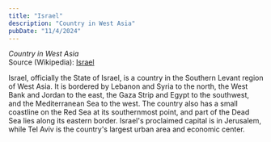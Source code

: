 ```yaml
---
title: "Israel"
description: "Country in West Asia"
pubDate: "11/4/2024"
---
```


*Country in West Asia*  
Source (Wikipedia): [Israel][1]

Israel, officially the State of Israel, is a country in the Southern Levant region of West Asia. It is bordered by Lebanon and Syria to the north, the West Bank and Jordan to the east, the Gaza Strip and Egypt to the southwest, and the Mediterranean Sea to the west. The country also has a small coastline on the Red Sea at its southernmost point, and part of the Dead Sea lies along its eastern border. Israel's proclaimed capital is in Jerusalem, while Tel Aviv is the country's largest urban area and economic center.

[1]: https://en.wikipedia.org/wiki/Israel
